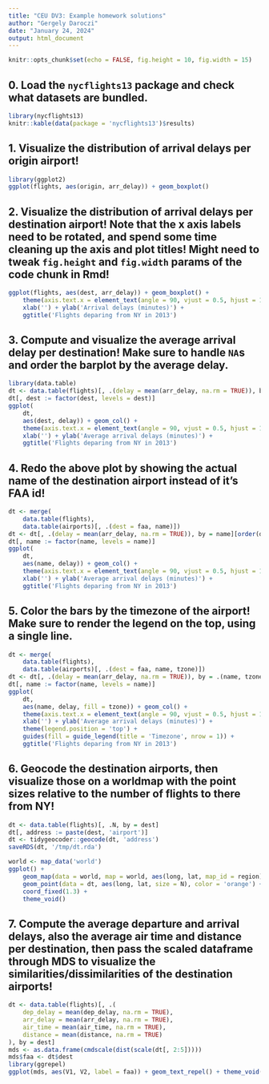 ```yaml
---
title: "CEU DV3: Example homework solutions"
author: "Gergely Daroczi"
date: "January 24, 2024"
output: html_document
---
```


```r
knitr::opts_chunk$set(echo = FALSE, fig.height = 10, fig.width = 15)
```

## 0. Load the `nycflights13` package and check what datasets are bundled.


```r
library(nycflights13)
knitr::kable(data(package = 'nycflights13')$results)
```

## 1. Visualize the distribution of arrival delays per origin airport!

```r
library(ggplot2)
ggplot(flights, aes(origin, arr_delay)) + geom_boxplot()
```

## 2. Visualize the distribution of arrival delays per destination airport! Note that the x axis labels need to be rotated, and spend some time cleaning up the axis and plot titles! Might need to tweak `fig.height` and `fig.width` params of the code chunk in Rmd!

```r
ggplot(flights, aes(dest, arr_delay)) + geom_boxplot() +
    theme(axis.text.x = element_text(angle = 90, vjust = 0.5, hjust = 1)) +
    xlab('') + ylab('Arrival delays (minutes)') +
    ggtitle('Flights deparing from NY in 2013')
```

## 3. Compute and visualize the average arrival delay per destination! Make sure to handle `NA`s and order the barplot by the average delay.

```r
library(data.table)
dt <- data.table(flights)[, .(delay = mean(arr_delay, na.rm = TRUE)), by = dest][order(delay)]
dt[, dest := factor(dest, levels = dest)]
ggplot(
    dt,
    aes(dest, delay)) + geom_col() +
    theme(axis.text.x = element_text(angle = 90, vjust = 0.5, hjust = 1)) +
    xlab('') + ylab('Average arrival delays (minutes)') +
    ggtitle('Flights deparing from NY in 2013')
```

## 4. Redo the above plot by showing the actual name of the destination airport instead of it's FAA id!

```r
dt <- merge(
    data.table(flights),
    data.table(airports)[, .(dest = faa, name)])
dt <- dt[, .(delay = mean(arr_delay, na.rm = TRUE)), by = name][order(delay)]
dt[, name := factor(name, levels = name)]
ggplot(
    dt,
    aes(name, delay)) + geom_col() +
    theme(axis.text.x = element_text(angle = 90, vjust = 0.5, hjust = 1)) +
    xlab('') + ylab('Average arrival delays (minutes)') +
    ggtitle('Flights deparing from NY in 2013')
```

## 5. Color the bars by the timezone of the airport! Make sure to render the legend on the top, using a single line.

```r
dt <- merge(
    data.table(flights),
    data.table(airports)[, .(dest = faa, name, tzone)])
dt <- dt[, .(delay = mean(arr_delay, na.rm = TRUE)), by = .(name, tzone)][order(delay)]
dt[, name := factor(name, levels = name)]
ggplot(
    dt,
    aes(name, delay, fill = tzone)) + geom_col() +
    theme(axis.text.x = element_text(angle = 90, vjust = 0.5, hjust = 1)) +
    xlab('') + ylab('Average arrival delays (minutes)') +
    theme(legend.position = 'top') +
    guides(fill = guide_legend(title = 'Timezone', nrow = 1)) +
    ggtitle('Flights deparing from NY in 2013')
```

## 6. Geocode the destination airports, then visualize those on a worldmap with the point sizes relative to the number of flights to there from NY!


```r
dt <- data.table(flights)[, .N, by = dest]
dt[, address := paste(dest, 'airport')]
dt <- tidygeocoder::geocode(dt, 'address')
saveRDS(dt, '/tmp/dt.rda')

world <- map_data('world')
ggplot() +
    geom_map(data = world, map = world, aes(long, lat, map_id = region)) +
    geom_point(data = dt, aes(long, lat, size = N), color = 'orange') +
    coord_fixed(1.3) +
    theme_void()
```

## 7. Compute the average departure and arrival delays, also the average air time and distance per destination, then pass the scaled dataframe through MDS to visualize the similarities/dissimilarities of the destination airports!

```r
dt <- data.table(flights)[, .(
    dep_delay = mean(dep_delay, na.rm = TRUE),
    arr_delay = mean(arr_delay, na.rm = TRUE),
    air_time = mean(air_time, na.rm = TRUE),
    distance = mean(distance, na.rm = TRUE)
), by = dest]
mds <- as.data.frame(cmdscale(dist(scale(dt[, 2:5]))))
mds$faa <- dt$dest
library(ggrepel)
ggplot(mds, aes(V1, V2, label = faa)) + geom_text_repel() + theme_void()
```
